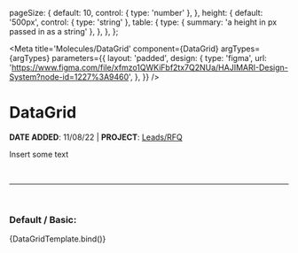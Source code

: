 

  pageSize: {
    default: 10,
    control: { type: 'number' },
  },
  height: {
    default: '500px',
    control: { type: 'string' },
    table: {
      type: { summary: 'a height in px passed in as a string' },
    },
  },
};

<Meta
  title='Molecules/DataGrid'
  component={DataGrid}
  argTypes={argTypes}
  parameters={{
    layout: 'padded',
    design: {
      type: 'figma',
      url: 'https://www.figma.com/file/xfmzo1QWKiFbf2tx7Q2NUa/HAJIMARI-Design-System?node-id=1227%3A9460',
    },
  }}
/>


# DataGrid

**DATE ADDED**: 11/08/22 | **PROJECT**: [Leads/RFQ](https://www.notion.so/gethearth/Leads-Request-a-Quote-RFQ-185a5e3b927846e5860eb07ab874cb3c)

Insert some text

<br />

---

<br />

### Default / Basic:

<Canvas>
  <Story
    name='Basic'
    component={DataGrid}
    args={{
      columns: [
        {
          field: 'name',
          headerName: 'Name',
          width: 200,
        },
        {
          field: 'address',
          headerName: 'Address',
          width: 200,
        },
      ],
      rows: [
        {
          id: 1,
          name: 'Jean Ralphio',
          address: '2200 tree, indiana',
        },
        {
          id: 2,
          name: 'Leslie Knope',
          address: '200 gryzzl ave, indiana',
        },
        {
          id: 3,
          name: 'Jean Ralphio',
          address: '2200 tree, indiana',
        },
        {
          id: 4,
          name: 'Leslie Knope',
          address: '200 gryzzl ave, indiana',
        },
        {
          id: 5,
          name: 'Jean Ralphio',
          address: '2200 tree, indiana',
        },
        {
          id: 6,
          name: 'Leslie Knope',
          address: '200 gryzzl ave, indiana',
        },
        {
          id: 7,
          name: 'Jean Ralphio',
          address: '2200 tree, indiana',
        },
        {
          id: 8,
          name: 'Leslie Knope',
          address: '200 gryzzl ave, indiana',
        },
        {
          id: 9,
          name: 'Leslie Knope',
          address: '200 gryzzl ave, indiana',
        },
        {
          id: 10,
          name: 'Jean Ralphio',
          address: '2200 tree, indiana',
        },
        {
          id: 11,
          name: 'Leslie Knope',
          address: '200 gryzzl ave, indiana',
        },
      ],
      pageSize: 10,
      height: '600px',
    }}
  >
    {DataGridTemplate.bind()}
  </Story>
</Canvas>
